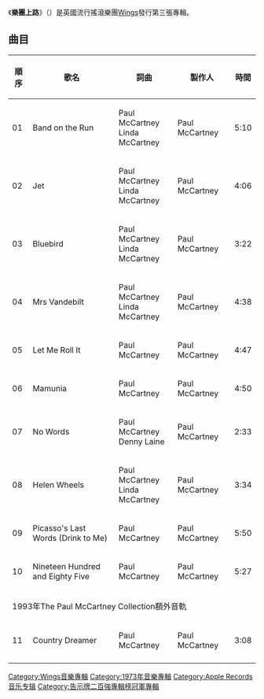 {{Infobox Album
| Name        = Band on the Run
| Type        = [[專輯|專輯]]
| Artist      = [[羽翼合唱團|Wings]]
| Cover       = 
| Released    = 1973年12月5日（美國）<br />1973年12月7日（英國）
| Recorded    = 1973年9月－1973年10月<br />奈及利亞<br />拉哥斯
| Genre       = [[摇滚|摇滚]]
| Length      = 44:17
| Label       = [[苹果唱片|Apple]]
| Language    = [[英語|英語]]
| Producer    = [[Paul_McCartney|Paul McCartney]]
| Reviews     = 
*[[Allmusic|Allmusic]]  {{Rating|4.5|5}} [http://www.allmusic.com/album/band-on-the-run-r12642 link]
*[[Blender|Blender(magazine)]] {{Rating|5|5}} [http://www.blender.com/guide/back-catalogue/55073/band-on-run.html link]
*[[Robert_Christgau|Robert Christgau]] (C+) ''[http://robertchristgau.com/get_artist.php?id=1054&name=Paul+McCartney link]
*''[[Rolling_Stone|Rolling Stone]]'' (favourable) [http://www.rollingstone.com/artists/wings/albums/album/112198/review/6211633/band_on_the_run link]
| Last album  = [[Red_Rose_Speedway|Red Rose Speedway]]<br />（1973）
| This album  = '''Band on the Run'''<br />（1973）
| Next album  = [[Venus_and_Mars|Venus and Mars]]<br />（1975）
}}

《'''樂團上路'''》（{{lang-en|Band on the Run}}）是英國流行搖滾樂團[[羽翼合唱團|Wings]]發行第三張專輯。

== 曲目 ==
{| class="wikitable"
! 順序 !! 歌名 !! 詞曲 !!製作人 !! 時間
|-
| 01 || Band on the Run ||Paul McCartney<br />Linda McCartney||Paul McCartney|| 5:10
|-
| 02 || Jet ||Paul McCartney<br />Linda McCartney||Paul McCartney|| 4:06
|-
| 03 || Bluebird ||Paul McCartney<br />Linda McCartney||Paul McCartney|| 3:22
|-
| 04 || Mrs Vandebilt ||Paul McCartney<br />Linda McCartney||Paul McCartney|| 4:38
|-
| 05 || Let Me Roll It ||Paul McCartney||Paul McCartney|| 4:47
|-
| 06 || Mamunia ||Paul McCartney||Paul McCartney|| 4:50
|-
| 07 || No Words ||Paul McCartney<br />Denny Laine||Paul McCartney|| 2:33
|-
| 08 || Helen Wheels ||Paul McCartney<br />Linda McCartney||Paul McCartney|| 3:34
|-
| 09 || Picasso's Last Words (Drink to Me) ||Paul McCartney||Paul McCartney|| 5:50
|-
| 10 || Nineteen Hundred and Eighty Five ||Paul McCartney||Paul McCartney|| 5:27
|-
! colspan="4" bgcolor="#ebf5ff" | 1993年The Paul McCartney Collection額外音軌
|-
| 11 || Country Dreamer ||Paul McCartney||Paul McCartney|| 3:08
|-
|}

[[Category:Wings音樂專輯|Category:Wings音樂專輯]]
[[Category:1973年音樂專輯|Category:1973年音樂專輯]]
[[Category:Apple_Records音乐专辑|Category:Apple Records音乐专辑]]
[[Category:告示牌二百強專輯榜冠軍專輯|Category:告示牌二百強專輯榜冠軍專輯]]